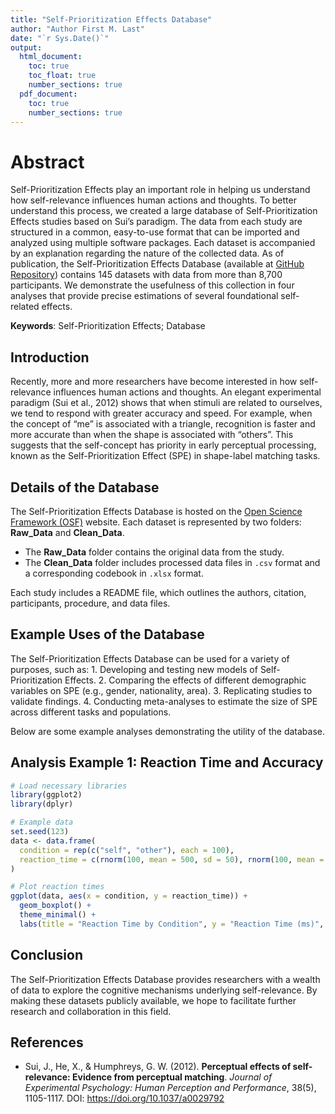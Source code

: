 ```yaml
---
title: "Self-Prioritization Effects Database"
author: "Author First M. Last"
date: "`r Sys.Date()`"
output: 
  html_document:
    toc: true
    toc_float: true
    number_sections: true
  pdf_document:
    toc: true
    number_sections: true
---
```


# Abstract

Self-Prioritization Effects play an important role in helping us understand how self-relevance influences human actions and thoughts. To better understand this process, we created a large database of Self-Prioritization Effects studies based on Sui's paradigm. The data from each study are structured in a common, easy-to-use format that can be imported and analyzed using multiple software packages. Each dataset is accompanied by an explanation regarding the nature of the collected data. As of publication, the Self-Prioritization Effects Database (available at [GitHub Repository](https://github.com/Chuan-Peng-Lab/SPE_Database)) contains 145 datasets with data from more than 8,700 participants. We demonstrate the usefulness of this collection in four analyses that provide precise estimations of several foundational self-related effects.

**Keywords**: Self-Prioritization Effects; Database

## Introduction

Recently, more and more researchers have become interested in how self-relevance influences human actions and thoughts. An elegant experimental paradigm (Sui et al., 2012) shows that when stimuli are related to ourselves, we tend to respond with greater accuracy and speed. For example, when the concept of "me" is associated with a triangle, recognition is faster and more accurate than when the shape is associated with "others". This suggests that the self-concept has priority in early perceptual processing, known as the Self-Prioritization Effect (SPE) in shape-label matching tasks.

## Details of the Database

The Self-Prioritization Effects Database is hosted on the [Open Science Framework (OSF)](https://osf.io/s46pr/) website. Each dataset is represented by two folders: **Raw_Data** and **Clean_Data**.

-   The **Raw_Data** folder contains the original data from the study.
-   The **Clean_Data** folder includes processed data files in `.csv` format and a corresponding codebook in `.xlsx` format.

Each study includes a README file, which outlines the authors, citation, participants, procedure, and data files.

## Example Uses of the Database

The Self-Prioritization Effects Database can be used for a variety of purposes, such as: 1. Developing and testing new models of Self-Prioritization Effects. 2. Comparing the effects of different demographic variables on SPE (e.g., gender, nationality, area). 3. Replicating studies to validate findings. 4. Conducting meta-analyses to estimate the size of SPE across different tasks and populations.

Below are some example analyses demonstrating the utility of the database.

## Analysis Example 1: Reaction Time and Accuracy

```r
# Load necessary libraries
library(ggplot2)
library(dplyr)

# Example data
set.seed(123)
data <- data.frame(
  condition = rep(c("self", "other"), each = 100),
  reaction_time = c(rnorm(100, mean = 500, sd = 50), rnorm(100, mean = 600, sd = 60))
)

# Plot reaction times
ggplot(data, aes(x = condition, y = reaction_time)) +
  geom_boxplot() +
  theme_minimal() +
  labs(title = "Reaction Time by Condition", y = "Reaction Time (ms)", x = "Condition")
```

## Conclusion

The Self-Prioritization Effects Database provides researchers with a wealth of data to explore the cognitive mechanisms underlying self-relevance. By making these datasets publicly available, we hope to facilitate further research and collaboration in this field.

## References

-   Sui, J., He, X., & Humphreys, G. W. (2012). **Perceptual effects of self-relevance: Evidence from perceptual matching**. *Journal of Experimental Psychology: Human Perception and Performance*, 38(5), 1105-1117. DOI: <https://doi.org/10.1037/a0029792>
